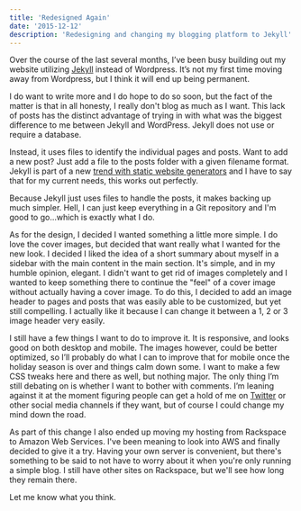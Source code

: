 ```yaml
---
title: 'Redesigned Again'
date: '2015-12-12'
description: 'Redesigning and changing my blogging platform to Jekyll'
---
```


Over the course of the last several months, I’ve been busy building out my website utilizing <a href="https://jekyllrb.com/" target="_blank" rel="noopener">Jekyll</a> instead of Wordpress. It’s not my first time moving away from Wordpress, but I think it will end up being permanent.

I do want to write more and I do hope to do so soon, but the fact of the matter is that in all honesty, I really don't blog as much as I want. This lack of posts has the distinct advantage of trying in with what was the biggest difference to me between Jekyll and WordPress. Jekyll does not use or require a database.

Instead, it uses files to identify the individual pages and posts. Want to add a new post? Just add a file to the posts folder with a given filename format. Jekyll is part of a new <a href="http://www.smashingmagazine.com/2015/11/modern-static-website-generators-next-big-thing/" target="_blank" rel="noopener">trend with static website generators</a> and I have to say that for my current needs, this works out perfectly.

Because Jekyll just uses files to handle the posts, it makes backing up much simpler. Hell, I can just keep everything in a Git repository and I'm good to go...which is exactly what I do.

As for the design, I decided I wanted something a little more simple. I do love the cover images, but decided that want really what I wanted for the new look. I decided I liked the idea of a short summary about myself in a sidebar with the main content in the main section. It's simple, and in my humble opinion, elegant. I didn't want to get rid of images completely and I wanted to keep something there to continue the "feel" of a cover image without actually having a cover image. To do this, I decided to add an image header to pages and posts that was easily able to be customized, but yet still compelling. I actually like it because I can change it between a 1, 2 or 3 image header very easily.

I still have a few things I want to do to improve it. It is responsive, and looks good on both desktop and mobile. The images however, could be better optimized, so I’ll probably do what I can to improve that for mobile once the holiday season is over and things calm down some. I want to make a few CSS tweaks here and there as well, but nothing major. The only thing I’m still debating on is whether I want to bother with comments. I’m leaning against it at the moment figuring people can get a hold of me on <a href="https://www.twitter.com/kpwags" target="_blank" rel="noopener">Twitter</a> or other social media channels if they want, but of course I could change my mind down the road.

As part of this change I also ended up moving my hosting from Rackspace to Amazon Web Services. I've been meaning to look into AWS and finally decided to give it a try. Having your own server is convenient, but there's something to be said to not have to worry about it when you're only running a simple blog. I still have other sites on Rackspace, but we'll see how long they remain there.

Let me know what you think.
